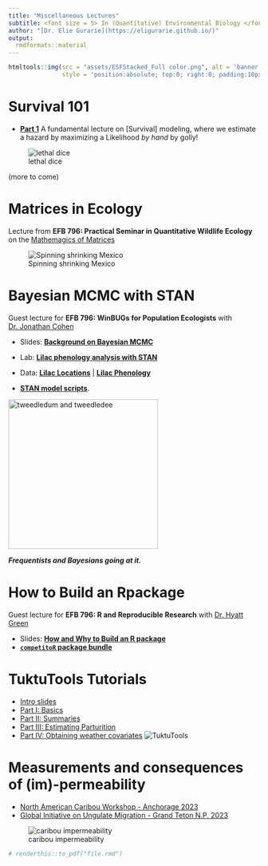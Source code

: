```yaml
---
title: "Miscellaneous Lectures"
subtitle: <font size = 5> In (Quantitative) Environmental Biology </font>
author: "[Dr. Elie Gurarie](https://eligurarie.github.io/)"
output: 
  rmdformats::material
---
```



```r
htmltools::img(src = "assets/ESFStacked_Full color.png", alt = 'banner', 
               style = 'position:absolute; top:0; right:0; padding:10px; width:150px')
```


# Survival 101

- [**Part 1**](lectures/Survival/Lecture1.html) A fundamental lecture on [Survival] modeling, where we estimate a hazard by maximizing a Likelihood *by hand* by golly!

![lethal dice](lectures/Survival/lethaldice.jpg)

(more to come)


# Matrices in Ecology

Lecture from **EFB 796: Practical Seminar in Quantitative Wildlife Ecology** on the [Mathemagics of Matrices](lectures/MatricesInEcology/matrices.html)

![Spinning shrinking Mexico](lectures/MatricesInEcology/matrices_files/figure-html/ShrinkingMexico-.gif)


# Bayesian MCMC with STAN

Guest lecture for **EFB 796: WinBUGs for Population Ecologists** with [Dr. Jonathan Cohen](https://www.esf.edu/faculty/cohen/)

- Slides: [**Background on Bayesian MCMC**](lectures/Lecture_BayesianMCMC/BayesianMCMC_test.Rmd)

- Lab: [**Lilac phenology analysis with STAN**](lectures/Lab_MCMCwithSTAN/BayesianLilacs.html)

- Data:  [**Lilac Locations**](lectures/Lab_MCMCwithSTAN/data/LilacLocations.csv) | [**Lilac Phenology**](lectures/Lab_MCMCwithSTAN/data/LilacPhenology.csv)

- [**STAN model scripts**](lectures/Lab_MCMCwithSTAN/stanmodels/). 


<img src="lectures/Lecture_BayesianMCMC/images/tweedledum_and_tweedledee.jpg" alt="tweedledum and tweedledee" width="300"/>


***Frequentists and Bayesians going at it.***


# How to Build an Rpackage

Guest lecture for **EFB 796:  R and Reproducible Research** with [Dr. Hyatt Green](https://www.esf.edu/faculty/green/)

- Slides: [**How and Why to Build an R package**](lectures/Lecture_HowToBuildRPackages/HowToRPackage.html)
- [**`competitoR` package bundle**](lectures/Lecture_HowToBuildRPackages/competitoR.zip)


# TuktuTools Tutorials

- [Intro slides](lectures/TuktuToolsTutorials/TuktuWelcome.html)
- [Part I: Basics](lectures/TuktuToolsTutorials/TuktuTools_PartI.html)
- [Part II: Summaries](lectures/TuktuToolsTutorials/TuktuTools_PartII.html)
- [Part III: Estimating Parturition](lectures/TuktuToolsTutorials/estimating_parturition.html)
- [Part IV: Obtaining weather covariates](lectures/TuktuToolsTutorials/little_weatherStation_code.html)
![TuktuTools](lectures/TuktuToolsTutorials/logo.png)


#  Measurements and consequences of (im)-permeability

  - [North American Caribou Workshop - Anchorage 2023](lectures/NACW_2023/Permeability_Presentation.html)
  - [Global Initiative on Ungulate Migration - Grand Teton N.P. 2023](lectures/NACW_2023/GIUM_permeability.html)

![caribou impermeability](lectures/NACW_2023/bg.png)

```r
# renderthis::to_pdf("file.rmd")
```

<!-- 
instructions:
git push origin gh-pages

Or, to merge with (non-existent) main:
1. git checkout gh-pages
2. git merge main
3. git checkout main
--> 
